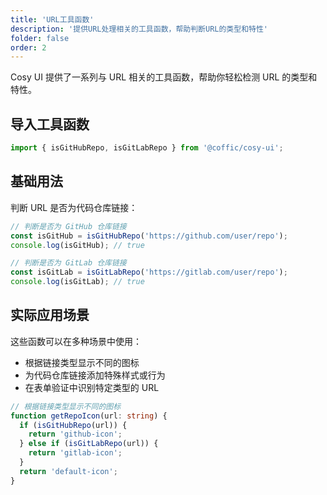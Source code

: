 ```yaml
---
title: 'URL工具函数'
description: '提供URL处理相关的工具函数，帮助判断URL的类型和特性'
folder: false
order: 2
---
```



Cosy UI 提供了一系列与 URL 相关的工具函数，帮助你轻松检测 URL 的类型和特性。

## 导入工具函数

```ts
import { isGitHubRepo, isGitLabRepo } from '@coffic/cosy-ui';
```

## 基础用法

判断 URL 是否为代码仓库链接：

```ts
// 判断是否为 GitHub 仓库链接
const isGitHub = isGitHubRepo('https://github.com/user/repo');
console.log(isGitHub); // true

// 判断是否为 GitLab 仓库链接
const isGitLab = isGitLabRepo('https://gitlab.com/user/repo');
console.log(isGitLab); // true
```

## 实际应用场景

这些函数可以在多种场景中使用：

- 根据链接类型显示不同的图标
- 为代码仓库链接添加特殊样式或行为
- 在表单验证中识别特定类型的 URL

```ts
// 根据链接类型显示不同的图标
function getRepoIcon(url: string) {
  if (isGitHubRepo(url)) {
    return 'github-icon';
  } else if (isGitLabRepo(url)) {
    return 'gitlab-icon';
  }
  return 'default-icon';
}
```
